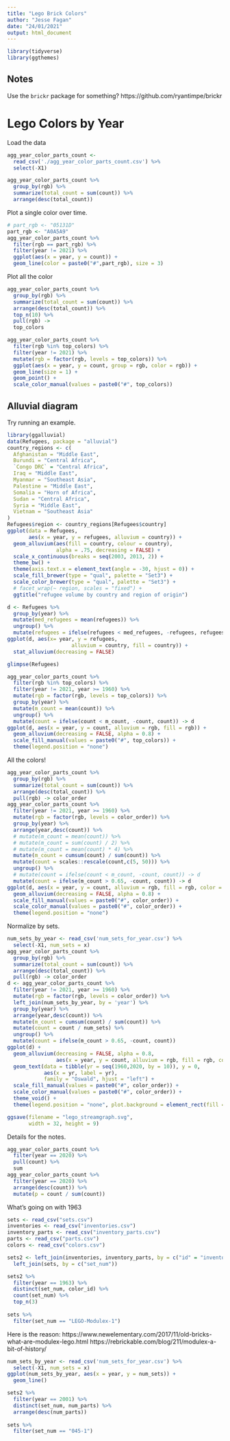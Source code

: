 ```yaml
---
title: "Lego Brick Colors"
author: "Jesse Fagan"
date: "24/01/2021"
output: html_document
---
```


```r
library(tidyverse)
library(ggthemes)
```

## Notes

Use the `brickr` package for something? https://github.com/ryantimpe/brickr

# Lego Colors by Year

Load the data

```r
agg_year_color_parts_count <- 
  read_csv('./agg_year_color_parts_count.csv') %>% 
  select(-X1)
```

```r
agg_year_color_parts_count %>% 
  group_by(rgb) %>% 
  summarize(total_count = sum(count)) %>% 
  arrange(desc(total_count))
```

Plot a single color over time.

```r
# part_rgb <- "05131D"
part_rgb <- "A0A5A9"
agg_year_color_parts_count %>% 
  filter(rgb == part_rgb) %>%
  filter(year != 2021) %>% 
  ggplot(aes(x = year, y = count)) +
  geom_line(color = paste0("#",part_rgb), size = 3)
```

Plot all the color

```r
agg_year_color_parts_count %>% 
  group_by(rgb) %>% 
  summarize(total_count = sum(count)) %>% 
  arrange(desc(total_count)) %>% 
  top_n(10) %>% 
  pull(rgb) ->
  top_colors
```

```r
agg_year_color_parts_count %>% 
  filter(rgb %in% top_colors) %>%
  filter(year != 2021) %>% 
  mutate(rgb = factor(rgb, levels = top_colors)) %>% 
  ggplot(aes(x = year, y = count, group = rgb, color = rgb)) +
  geom_line(size = 1) +
  geom_point() +
  scale_color_manual(values = paste0("#", top_colors))
```

## Alluvial diagram

Try running an example.

```r
library(ggalluvial)
data(Refugees, package = "alluvial")
country_regions <- c(
  Afghanistan = "Middle East",
  Burundi = "Central Africa",
  `Congo DRC` = "Central Africa",
  Iraq = "Middle East",
  Myanmar = "Southeast Asia",
  Palestine = "Middle East",
  Somalia = "Horn of Africa",
  Sudan = "Central Africa",
  Syria = "Middle East",
  Vietnam = "Southeast Asia"
)
Refugees$region <- country_regions[Refugees$country]
ggplot(data = Refugees,
       aes(x = year, y = refugees, alluvium = country)) +
  geom_alluvium(aes(fill = country, colour = country),
                alpha = .75, decreasing = FALSE) +
  scale_x_continuous(breaks = seq(2003, 2013, 2)) +
  theme_bw() +
  theme(axis.text.x = element_text(angle = -30, hjust = 0)) +
  scale_fill_brewer(type = "qual", palette = "Set3") +
  scale_color_brewer(type = "qual", palette = "Set3") +
  # facet_wrap(~ region, scales = "fixed") +
  ggtitle("refugee volume by country and region of origin")
```

```r
d <- Refugees %>% 
  group_by(year) %>% 
  mutate(med_refugees = mean(refugees)) %>% 
  ungroup() %>% 
  mutate(refugees = ifelse(refugees < med_refugees, -refugees, refugees))
ggplot(d, aes(x= year, y = refugees, 
                     alluvium = country, fill = country)) + 
  stat_alluvium(decreasing = FALSE)
```


```r
glimpse(Refugees)
```


```r
agg_year_color_parts_count %>% 
  filter(rgb %in% top_colors) %>%
  filter(year != 2021, year >= 1960) %>% 
  mutate(rgb = factor(rgb, levels = top_colors)) %>% 
  group_by(year) %>% 
  mutate(m_count = mean(count)) %>% 
  ungroup() %>% 
  mutate(count = ifelse(count < m_count, -count, count)) -> d
ggplot(d, aes(x = year, y = count, alluvium = rgb, fill = rgb)) +
  geom_alluvium(decreasing = FALSE, alpha = 0.8) +
  scale_fill_manual(values = paste0("#", top_colors)) +
  theme(legend.position = "none")
```

All the colors!

```r
agg_year_color_parts_count %>% 
  group_by(rgb) %>% 
  summarize(total_count = sum(count)) %>% 
  arrange(desc(total_count)) %>% 
  pull(rgb) -> color_order
agg_year_color_parts_count %>% 
  filter(year != 2021, year >= 1960) %>% 
  mutate(rgb = factor(rgb, levels = color_order)) %>% 
  group_by(year) %>% 
  arrange(year,desc(count)) %>% 
  # mutate(m_count = mean(count)) %>%
  # mutate(m_count = sum(count) / 2) %>% 
  # mutate(m_count = mean(count) * 4) %>%
  mutate(m_count = cumsum(count) / sum(count)) %>% 
  mutate(count = scales::rescale(count,c(5, 50))) %>% 
  ungroup() %>% 
  # mutate(count = ifelse(count < m_count, -count, count)) -> d
  mutate(count = ifelse(m_count > 0.65, -count, count)) -> d
ggplot(d, aes(x = year, y = count, alluvium = rgb, fill = rgb, color = rgb)) +
  geom_alluvium(decreasing = FALSE, alpha = 0.8) +
  scale_fill_manual(values = paste0("#", color_order)) +
  scale_color_manual(values = paste0("#", color_order)) +
  theme(legend.position = "none")
```

Normalize by sets.


```r
num_sets_by_year <- read_csv('num_sets_for_year.csv') %>% 
  select(-X1, num_sets = x)
agg_year_color_parts_count %>% 
  group_by(rgb) %>% 
  summarize(total_count = sum(count)) %>% 
  arrange(desc(total_count)) %>% 
  pull(rgb) -> color_order
d <- agg_year_color_parts_count %>% 
  filter(year != 2021, year >= 1960) %>% 
  mutate(rgb = factor(rgb, levels = color_order)) %>% 
  left_join(num_sets_by_year, by = 'year') %>% 
  group_by(year) %>% 
  arrange(year,desc(count)) %>% 
  mutate(m_count = cumsum(count) / sum(count)) %>% 
  mutate(count = count / num_sets) %>% 
  ungroup() %>% 
  mutate(count = ifelse(m_count > 0.65, -count, count))
ggplot(d) +
  geom_alluvium(decreasing = FALSE, alpha = 0.8, 
                aes(x = year, y = count, alluvium = rgb, fill = rgb, color = rgb)) +
  geom_text(data = tibble(yr = seq(1960,2020, by = 10)), y = 0, 
            aes(x = yr, label = yr),
            family = "Oswald", hjust = "left") + 
  scale_fill_manual(values = paste0("#", color_order)) +
  scale_color_manual(values = paste0("#", color_order)) +
  theme_void() +
  theme(legend.position = "none", plot.background = element_rect(fill = "pink"))
```

```r
ggsave(filename = "lego_streamgraph.svg",
       width = 32, height = 9)
```


Details for the notes.

```r
agg_year_color_parts_count %>% 
  filter(year == 2020) %>% 
  pull(count) %>% 
  sum
agg_year_color_parts_count %>% 
  filter(year == 2020) %>% 
  arrange(desc(count)) %>% 
  mutate(p = count / sum(count))
```

What's going on with 1963

```r

sets <- read_csv("sets.csv")
inventories <- read_csv("inventories.csv")
inventory_parts <- read_csv("inventory_parts.csv")
parts <- read_csv("parts.csv")
colors <- read_csv("colors.csv")

sets2 <- left_join(inventories, inventory_parts, by = c("id" = "inventory_id")) %>% 
  left_join(sets, by = c("set_num"))

sets2 %>% 
  filter(year == 1963) %>% 
  distinct(set_num, color_id) %>% 
  count(set_num) %>% 
  top_n(3)
  
sets %>% 
  filter(set_num == "LEGO-Modulex-1")
```

Here is the reason:
https://www.newelementary.com/2017/11/old-bricks-what-are-modulex-lego.html
https://rebrickable.com/blog/211/modulex-a-bit-of-history/


```r
num_sets_by_year <- read_csv('num_sets_for_year.csv') %>% 
  select(-X1, num_sets = x)
ggplot(num_sets_by_year, aes(x = year, y = num_sets)) +
  geom_line()
```


```r
sets2 %>% 
  filter(year == 2001) %>% 
  distinct(set_num, num_parts) %>% 
  arrange(desc(num_parts))
  
sets %>% 
  filter(set_num == "045-1")
```








